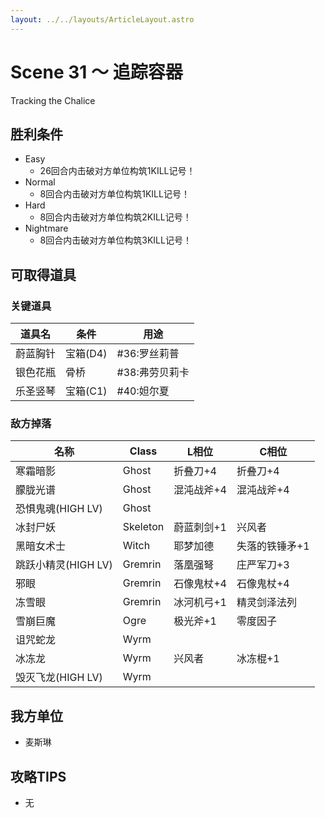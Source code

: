 ```yaml
---
layout: ../../layouts/ArticleLayout.astro
---
```

# Scene 31 ～ 追踪容器  

Tracking the Chalice

## 胜利条件 

- Easy
  - 26回合内击破对方单位构筑1KILL记号！
- Normal
  - 8回合内击破对方单位构筑1KILL记号！
- Hard
  - 8回合内击破对方单位构筑2KILL记号！
- Nightmare
  - 8回合内击破对方单位构筑3KILL记号！

## 可取得道具 

### 关键道具

|道具名|条件|用途|
|---|---|---|
|蔚蓝胸针|宝箱(D4)|#36:罗丝莉普|
|银色花瓶|骨桥|#38:弗劳贝莉卡|
|乐圣竖琴|宝箱(C1)|#40:妲尔夏|

### 敌方掉落

|名称|Class|L相位|C相位|
|---|---|---|---|
|寒霜暗影|Ghost|折叠刀+4|折叠刀+4|
|朦胧光谱|Ghost|混沌战斧+4|混沌战斧+4|
|恐惧鬼魂(HIGH LV)|Ghost|||
|冰封尸妖|Skeleton|蔚蓝刺剑+1|兴风者|
|黑暗女术士|Witch|耶梦加德|失落的铁锤矛+1|
|跳跃小精灵(HIGH LV)|Gremrin|落凰强弩|庄严军刀+3|
|邪眼|Gremrin|石像鬼杖+4|石像鬼杖+4|
|冻雪眼|Gremrin|冰河机弓+1|精灵剑泽法列|
|雪崩巨魔|Ogre|极光斧+1|零度因子|
|诅咒蛇龙|Wyrm|||
|冰冻龙|Wyrm|兴风者|冰冻棍+1|
|毁灭飞龙(HIGH LV)|Wyrm|||

## 我方单位 

- 麦斯琳

## 攻略TIPS 

- 无